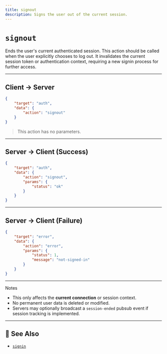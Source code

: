 ```yaml
---
title: signout
description: Signs the user out of the current session.
---
```


# `signout`

Ends the user's current authenticated session. This action should be called when the user explicitly chooses to log out. It invalidates the current session token or authentication context, requiring a new signin process for further access.

---

## Client → Server

```json
{
    "target": "auth",
    "data": {
        "action": "signout"
    }
}
```

> This action has no parameters.

---

## Server → Client (Success)

```json
{
    "target": "auth",
    "data": {
        "action": "signout",
        "params": {
            "status": "ok"
        }
    }
}
```

---

## Server → Client (Failure)

```json
{
    "target": "error",
    "data": {
        "action": "error",
        "params": {
            "status": 1,
            "message": "not-signed-in"
        }
    }
}
```

---

<Note>Notes</Note>
- This only affects the **current connection** or session context.
- No permanent user data is deleted or modified.
- Servers may optionally broadcast a `session-ended` pubsub event if session tracking is implemented.

---

## 🔗 See Also

- [`signin`](/protocol/auth/signin)
